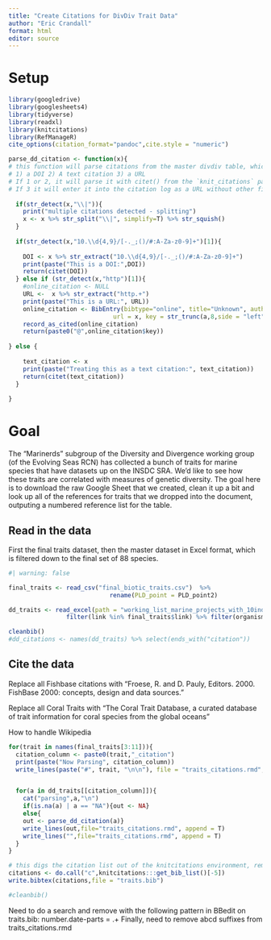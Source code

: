 ```yaml
---
title: "Create Citations for DivDiv Trait Data"
author: "Eric Crandall"
format: html
editor: source
---
```


# Setup
```r
library(googledrive)
library(googlesheets4)
library(tidyverse)
library(readxl)
library(knitcitations)
library(RefManageR)
cite_options(citation_format="pandoc",cite.style = "numeric")

parse_dd_citation <- function(x){
# this function will parse citations from the master divdiv table, which can be one of three things:
# 1) a DOI 2) A text citation 3) a URL
# If 1 or 2, it will parse it with citet() from the `knit_citations` package.
# If 3 it will enter it into the citation log as a URL without other fields Unknown
  
  if(str_detect(x,"\\|")){
    print("multiple citations detected - splitting")
    x <- x %>% str_split("\\|", simplify=T) %>% str_squish()
  }
  
  if(str_detect(x,"10.\\d{4,9}/[-._;()/#:A-Za-z0-9]+")[1]){
    
    DOI <- x %>% str_extract("10.\\d{4,9}/[-._;()/#:A-Za-z0-9]+")
    print(paste("This is a DOI:",DOI))
    return(citet(DOI))
  } else if (str_detect(x,"http")[1]){
    #online_citation <- NULL
    URL <-  x %>% str_extract("http.+")
    print(paste("This is a URL:", URL))
    online_citation <- BibEntry(bibtype="online", title="Unknown", author = "Unknown", number = "Unknown", year = "Unknown", 
                             url = x, key = str_trunc(a,8,side = "left",ellipsis = ""), textVersion = x )
    record_as_cited(online_citation)
    return(paste0("@",online_citation$key))
   
} else {
  
    text_citation <- x
    print(paste("Treating this as a text citation:", text_citation))
    return(citet(text_citation))
  }
  
}

```

# Goal

The "Marinerds" subgroup of the Diversity and Divergence working group (of the Evolving Seas RCN) has collected a bunch of traits for marine species that have datasets up on the INSDC SRA. We'd like to see how these traits are correlated with measures of genetic diversity. The goal here is to download the raw Google Sheet that we created, clean it up a bit and look up all of the references for traits that we dropped into the document, outputing a numbered reference list for the table.

## Read in the data

First the final traits dataset, then the master dataset in Excel format, which is filtered down to the final set of 88 species.

```r
#| warning: false

final_traits <- read_csv("final_biotic_traits.csv")  %>% 
                            rename(PLD_point = PLD_point2)

dd_traits <- read_excel(path = "working_list_marine_projects_with_10indivs-4_26_24.xlsx") %>%  
                filter(link %in% final_traits$link) %>% filter(organism_biosamp != "Exaiptasia diaphana")

cleanbib()
#dd_citations <- names(dd_traits) %>% select(ends_with("citation"))

```

## Cite the data

Replace all Fishbase citations with "Froese, R. and D. Pauly, Editors. 2000. FishBase 2000: concepts, design and data sources."

Replace all Coral Traits with "The Coral Trait Database, a curated database of trait information for coral species from the global oceans"

How to handle Wikipedia


```r

for(trait in names(final_traits[3:11])){
  citation_column <- paste0(trait,"_citation")
  print(paste("Now Parsing", citation_column))
  write_lines(paste("#", trait, "\n\n"), file = "traits_citations.rmd", append = T)


  for(a in dd_traits[[citation_column]]){
    cat("parsing",a,"\n")
    if(is.na(a) | a == "NA"){out <- NA}
    else{
    out <- parse_dd_citation(a)}
    write_lines(out,file="traits_citations.rmd", append = T)
    write_lines("",file="traits_citations.rmd", append = T)
  }
}

# this digs the citation list out of the knitcitations environment, removing one malformed citation
citations <- do.call("c",knitcitations:::get_bib_list()[-5])
write.bibtex(citations,file = "traits.bib")

#cleanbib()

```

Need to do a search and remove with the following pattern in BBedit on traits.bib: number.date-parts = .+\n
Finally, need to remove abcd suffixes from traits_citations.rmd

